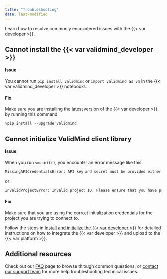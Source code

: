 ```yaml
---
title: "Troubleshooting"
date: last-modified
---
```


Learn how to resolve commonly encountered issues with the {{< var developer >}}.

## Cannot install the {{< var validmind_developer >}}

#### Issue
You cannot run `pip install validmind` or `import validmind as vm` in the {{< var validmind_developer >}} notebooks.

#### Fix
Make sure you are installing the latest version of the {{< var developer >}} by running this command:

```python
%pip install --upgrade validmind
```

## Cannot initialize ValidMind client library

#### Issue
When you run `vm.init()`, you encounter an error message like this: 

```bash
MissingAPICredentialsError: API key and secret must be provided either as environment variables or as arguments to init.
```

or

```bash
InvalidProjectError: Invalid project ID. Please ensure that you have provided a project ID that belongs to your organization.
```

#### Fix
Make sure that you are using the correct initialization credentials for the project you are trying to connect to. 

Follow the steps in [Install and initialize the {{< var developer >}}](/developer/model-documentation/install-and-initialize-developer-framework.qmd) for detailed instructions on how to integrate the {{< var developer >}} and upload to the {{< var platform >}}.

## Additional resources

Check out our [FAQ](/faq/faq.qmd) page to browse through common questions, or [contact our support team](support.qmd) for more help troubleshooting technical issues.
